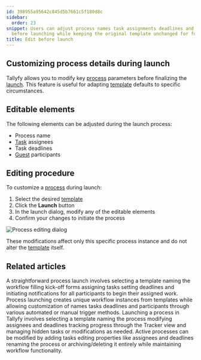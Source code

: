 ```yaml
---
id: 398955a95642c845d5b7661c5f180d8c
sidebar:
  order: 23
snippet: Users can adjust process names task assignments deadlines and guest participants
  before launching while keeping the original template unchanged for future use.
title: Edit before launch
---
```


## Customizing process details during launch

Tallyfy allows you to modify key [process](/products/pro/tracking-and-tasks/processes/) parameters before finalizing the [launch](/products/pro/launching/). This feature is useful for adapting [template](/products/pro/documenting/templates/) defaults to specific circumstances.

## Editable elements

The following elements can be adjusted during the launch process:

* Process name
* [Task](/products/pro/tracking-and-tasks/tasks/) assignees
* Task deadlines
* [Guest](/products/pro/documenting/guests/) participants

## Editing procedure

To customize a [process](/products/pro/tracking-and-tasks/processes/) during launch:

1. Select the desired [template](/products/pro/documenting/templates/)
2. Click the **Launch** button
3. In the launch dialog, modify any of the editable elements
4. Confirm your changes to initiate the process

![Process editing dialog](https://screenshots.tallyfy.com/tallyfy-demo%2fpro%2fdesktop-light-edit-process-before-launch.png)

These modifications affect only this specific process instance and do not alter the [template](/products/pro/documenting/templates/) itself.


## Related articles
<CardGrid>
<LinkTitleCard header="<b>Tutorials > Launch a process</b>" href="/products/pro/tutorials/your-first-process/" > A straightforward process launch involves selecting a template naming the workflow filling kick-off forms assigning tasks setting deadlines and initiating notifications for all participants to begin their assigned work. </LinkTitleCard>
<LinkTitleCard header="<b>Pro > Launching</b>" href="/products/pro/launching/" > Process launching creates unique workflow instances from templates while allowing customization of names tasks deadlines and participants through various automated or manual trigger methods. </LinkTitleCard>
<LinkTitleCard header="<b>Launching > Launch manually</b>" href="/products/pro/launching/how-can-i-launch-a-process-in-tallyfy/" > Launching a process in Tallyfy involves selecting a template naming the process modifying assignees and deadlines tracking progress through the Tracker view and managing hidden tasks or modifications as needed. </LinkTitleCard>
<LinkTitleCard header="<b>Processes > Edit processes</b>" href="/products/pro/tracking-and-tasks/processes/edit-processes/" > Active processes can be modified by adding tasks editing properties like assignees and deadlines renaming the process or archiving/deleting it entirely while maintaining workflow functionality. </LinkTitleCard>
</CardGrid>
